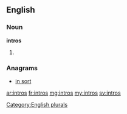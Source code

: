 ==English==

===Noun===
'''intros'''

# {{plural of|[[intro]]}}

===Anagrams===
* [[in sort#English|in sort]]

[[Category:English plurals]]

[[ar:intros]]
[[fr:intros]]
[[mg:intros]]
[[my:intros]]
[[sv:intros]]
